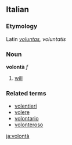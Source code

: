 ==Italian==
===Etymology===
Latin ''[[voluntas]], voluntatis''
===Noun===
'''volontà''' ''f''

# [[will]]

===Related terms===
*[[volentieri]]
*[[volere]]
*[[volontario]]
*[[volonteroso]]

[[ja:volontà]]
